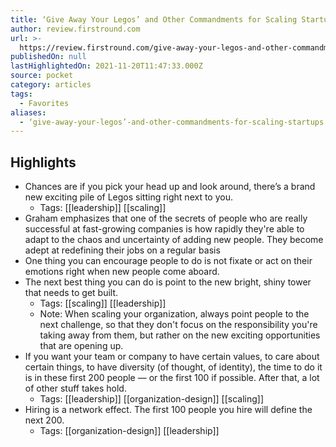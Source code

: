 ```yaml
---
title: ‘Give Away Your Legos’ and Other Commandments for Scaling Startups
author: review.firstround.com
url: >-
  https://review.firstround.com/give-away-your-legos-and-other-commandments-for-scaling-startups
publishedOn: null
lastHighlightedOn: 2021-11-20T11:47:33.000Z
source: pocket
category: articles
tags:
  - Favorites
aliases:
  - ‘give-away-your-legos’-and-other-commandments-for-scaling-startups
---
```

## Highlights
- Chances are if you pick your head up and look around, there’s a brand new exciting pile of Legos sitting right next to you.
    - Tags: [[leadership]] [[scaling]] 
- Graham emphasizes that one of the secrets of people who are really successful at fast-growing companies is how rapidly they're able to adapt to the chaos and uncertainty of adding new people. They become adept at redefining their jobs on a regular basis
- One thing you can encourage people to do is not fixate or act on their emotions right when new people come aboard.
- The next best thing you can do is point to the new bright, shiny tower that needs to get built.
    - Tags: [[scaling]] [[leadership]] 
    - Note: When scaling your organization, always point people to the next challenge, so that they don't focus on the responsibility you're taking away from them, but rather on the new exciting opportunities that are opening up.
- If you want your team or company to have certain values, to care about certain things, to have diversity (of thought, of identity), the time to do it is in these first 200 people — or the first 100 if possible. After that, a lot of other stuff takes hold.
    - Tags: [[leadership]] [[organization-design]] [[scaling]] 
- Hiring is a network effect. The first 100 people you hire will define the next 200.
    - Tags: [[organization-design]] [[leadership]]
